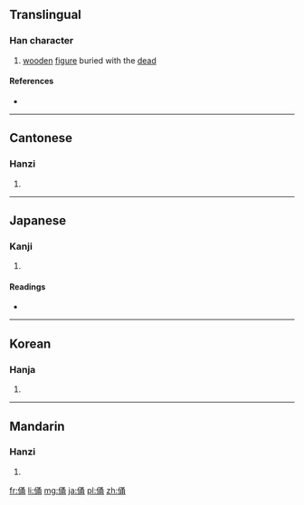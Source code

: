 ==Translingual==

===Han character===
{{Han char|rn=9|rad=人|as=07|sn=9|four=2722<sub>7</sub>|canj=人弓戈月 (ONIB)|ids=⿰[[亻]][[甬]]}}

# [[wood]]en [[figure]] buried with the [[dead]]

====References====
* {{Han ref|kx=0104.250|dkj=00683|dj=0221.090|hdz=10168.020|uh=4FD1|ud=20433|bh=AB4D|bd=43853}}

----

==Cantonese==

===Hanzi===
{{yue-hanzi|jyut=|y=yung2}}

# {{defn|lang=yue|sort=人07}}

----

==Japanese==

===Kanji===
{{ja-kanji|grade=|rs=人07}}

# {{defn|lang=ja|sort=人07}}

====Readings====
* {{ja-readings|on=[[よう]] (yō), [[ゆう]] (yū), [[とう]] (tō)|kun=[[いたむ]] (itamu)}}

----

==Korean==

===Hanja===
{{ko-hanja|hangeul=용|rv=yong|mr=yong}}

# {{defn|lang=ko|sort=人07}}

----

==Mandarin==

===Hanzi===
{{cmn-hanzi|pin=[[yǒng]] ([[yong3]])|wg=yung<sup>3</sup>}}

# {{defn|lang=cmn|sort=人07}}

[[fr:俑]]
[[li:俑]]
[[mg:俑]]
[[ja:俑]]
[[pl:俑]]
[[zh:俑]]